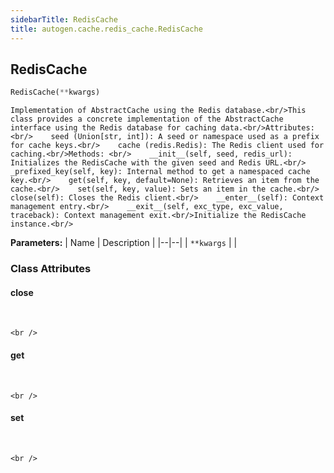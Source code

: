 ```yaml
---
sidebarTitle: RedisCache
title: autogen.cache.redis_cache.RedisCache
---
```

<h2 id="autogen.cache.redis_cache.RedisCache" class="doc doc-heading">
    <code class="doc-symbol doc-symbol-heading doc-symbol-class"></code>
    <span class="doc doc-object-name doc-class-name">RedisCache</span>
</h2>

```python
RedisCache(**kwargs)
```

    Implementation of AbstractCache using the Redis database.<br/>This class provides a concrete implementation of the AbstractCache
    interface using the Redis database for caching data.<br/>Attributes: <br/>    seed (Union[str, int]): A seed or namespace used as a prefix for cache keys.<br/>    cache (redis.Redis): The Redis client used for caching.<br/>Methods: <br/>    __init__(self, seed, redis_url): Initializes the RedisCache with the given seed and Redis URL.<br/>    _prefixed_key(self, key): Internal method to get a namespaced cache key.<br/>    get(self, key, default=None): Retrieves an item from the cache.<br/>    set(self, key, value): Sets an item in the cache.<br/>    close(self): Closes the Redis client.<br/>    __enter__(self): Context management entry.<br/>    __exit__(self, exc_type, exc_value, traceback): Context management exit.<br/>Initialize the RedisCache instance.<br/>

<b>Parameters:</b>
| Name | Description |
|--|--|
| `**kwargs` |  |

### Class Attributes

<code class="doc-symbol doc-symbol-heading doc-symbol-attribute"></code>
#### close
<br />

    <br />

<code class="doc-symbol doc-symbol-heading doc-symbol-attribute"></code>
#### get
<br />

    <br />

<code class="doc-symbol doc-symbol-heading doc-symbol-attribute"></code>
#### set
<br />

    <br />